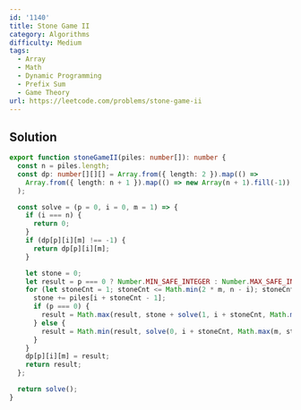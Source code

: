 ```yaml
---
id: '1140'
title: Stone Game II
category: Algorithms
difficulty: Medium
tags:
  - Array
  - Math
  - Dynamic Programming
  - Prefix Sum
  - Game Theory
url: https://leetcode.com/problems/stone-game-ii
---
```


## Solution

```typescript showLineNumbers
export function stoneGameII(piles: number[]): number {
  const n = piles.length;
  const dp: number[][][] = Array.from({ length: 2 }).map(() =>
    Array.from({ length: n + 1 }).map(() => new Array(n + 1).fill(-1)),
  );

  const solve = (p = 0, i = 0, m = 1) => {
    if (i === n) {
      return 0;
    }
    if (dp[p][i][m] !== -1) {
      return dp[p][i][m];
    }

    let stone = 0;
    let result = p === 0 ? Number.MIN_SAFE_INTEGER : Number.MAX_SAFE_INTEGER;
    for (let stoneCnt = 1; stoneCnt <= Math.min(2 * m, n - i); stoneCnt++) {
      stone += piles[i + stoneCnt - 1];
      if (p === 0) {
        result = Math.max(result, stone + solve(1, i + stoneCnt, Math.max(m, stoneCnt)));
      } else {
        result = Math.min(result, solve(0, i + stoneCnt, Math.max(m, stoneCnt)));
      }
    }
    dp[p][i][m] = result;
    return result;
  };

  return solve();
}
```
